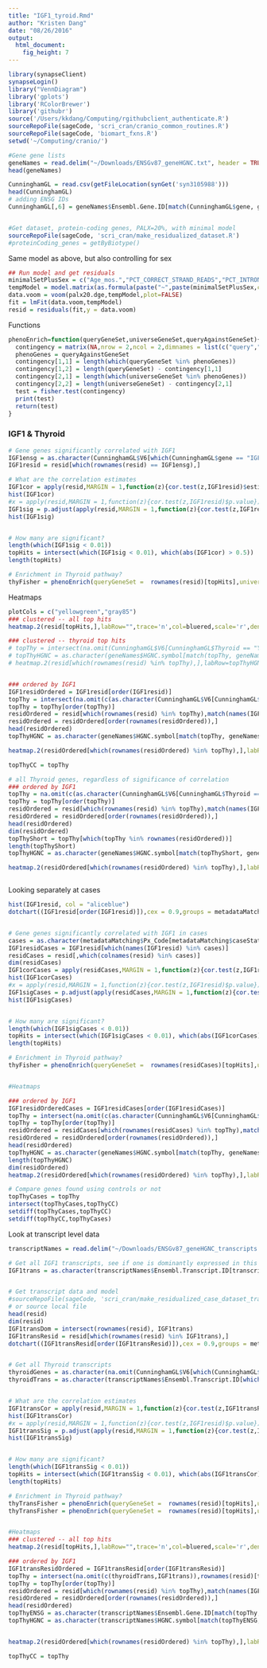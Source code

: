 ```yaml
---
title: "IGF1_tyroid.Rmd"
author: "Kristen Dang"
date: "08/26/2016"
output:
  html_document:
    fig_height: 7
---
```


```r
library(synapseClient)
synapseLogin()
library("VennDiagram")
library('gplots')
library('RColorBrewer')
library('githubr')
source('/Users/kkdang/Computing/rgithubclient_authenticate.R')
sourceRepoFile(sageCode, 'scri_cran/cranio_common_routines.R')
sourceRepoFile(sageCode, 'biomart_fxns.R')
setwd('~/Computing/cranio/')
```


```r
#Gene gene lists
geneNames = read.delim("~/Downloads/ENSGv87_geneHGNC.txt", header = TRUE)
head(geneNames)

CunninghamGL = read.csv(getFileLocation(synGet('syn3105988')))
head(CunninghamGL)
# adding ENSG IDs
CunninghamGL[,6] = geneNames$Ensembl.Gene.ID[match(CunninghamGL$gene, geneNames$HGNC.symbol)]


#Get dataset, protein-coding genes, PALX=20%, with minimal model
sourceRepoFile(sageCode, 'scri_cran/make_residualized_dataset.R')
#proteinCoding_genes = getByBiotype()
```



Same model as above, but also controlling for sex
```r
## Run model and get residuals
minimalSetPlusSex = c("Age_mos.","PCT_CORRECT_STRAND_READS","PCT_INTRONIC_BASES", "Initial_growth_duration_days", "Sex")
tempModel = model.matrix(as.formula(paste("~",paste(minimalSetPlusSex,collapse = "+"),sep = "")), data = metadataMatching)
data.voom = voom(palx20.dge,tempModel,plot=FALSE) 
fit = lmFit(data.voom,tempModel)
resid = residuals(fit,y = data.voom)

```

Functions
```r
phenoEnrich=function(queryGeneSet,universeGeneSet,queryAgainstGeneSet){
  contingency = matrix(NA,nrow = 2,ncol = 2,dimnames = list(c("query","all"),c("Group","other")))  
  phenoGenes = queryAgainstGeneSet
  contingency[1,1] = length(which(queryGeneSet %in% phenoGenes))
  contingency[1,2] = length(queryGeneSet) - contingency[1,1]
  contingency[2,1] = length(which(universeGeneSet %in% phenoGenes))
  contingency[2,2] = length(universeGeneSet) - contingency[2,1]
  test = fisher.test(contingency)
  print(test)
  return(test)
}
```


### IGF1 & Thyroid
```r
# Gene genes significantly correlated with IGF1
IGF1ensg = as.character(CunninghamGL$V6[which(CunninghamGL$gene == "IGF1")])
IGF1resid = resid[which(rownames(resid) == IGF1ensg),]

# What are the correlation estimates
IGF1cor = apply(resid,MARGIN = 1,function(z){cor.test(z,IGF1resid)$estimate})
hist(IGF1cor)
#x = apply(resid,MARGIN = 1,function(z){cor.test(z,IGF1resid)$p.value})
IGF1sig = p.adjust(apply(resid,MARGIN = 1,function(z){cor.test(z,IGF1resid)$p.value}),method = "fdr")
hist(IGF1sig)


# How many are significant?
length(which(IGF1sig < 0.01))
topHits = intersect(which(IGF1sig < 0.01), which(abs(IGF1cor) > 0.5))
length(topHits)

# Enrichment in Thyroid pathway?
thyFisher = phenoEnrich(queryGeneSet =  rownames(resid)[topHits],universeGeneSet = rownames(resid),queryAgainstGeneSet = unique(na.omit(CunninghamGL$V6[which(CunninghamGL$Thyroid == "YES")])))

```


Heatmaps 
```r
plotCols = c("yellowgreen","gray85")
### clustered -- all top hits
heatmap.2(resid[topHits,],labRow="",trace='n',col=bluered,scale='r',dendrogram = "column", main="top genes correlated with IGF1\nall samples")

### clustered -- thyroid top hits
# topThy = intersect(na.omit(CunninghamGL$V6[CunninghamGL$Thyroid == "YES"]),rownames(resid)[topHits]) #  label ordering is incorrect and needs to be fixed
# topThyHGNC = as.character(geneNames$HGNC.symbol[match(topThy, geneNames$Ensembl.Gene.ID)])
# heatmap.2(resid[which(rownames(resid) %in% topThy),],labRow=topThyHGNC,trace='n',col=bluered,scale='r',ColSideColors=plotCols[as.numeric(metadataMatching$caseStatus)],dendrogram = "column", main = "top Thyroid genes correlated with IGF1\nall samples")


### ordered by IGF1
IGF1residOrdered = IGF1resid[order(IGF1resid)]
topThy = intersect(na.omit(c(as.character(CunninghamGL$V6[CunninghamGL$Thyroid == "YES"]),IGF1ensg)),rownames(resid)[topHits])
topThy = topThy[order(topThy)]
residOrdered = resid[which(rownames(resid) %in% topThy),match(names(IGF1residOrdered),colnames(resid))]
residOrdered = residOrdered[order(rownames(residOrdered)),]
head(residOrdered)
topThyHGNC = as.character(geneNames$HGNC.symbol[match(topThy, geneNames$Ensembl.Gene.ID)])

heatmap.2(residOrdered[which(rownames(residOrdered) %in% topThy),],labRow=topThyHGNC,trace='n',col=bluered,scale='r',Colv=NULL,ColSideColors=plotCols[as.numeric(metadataMatching$caseStatus[match(colnames(residOrdered),metadataMatching$Px_Code)])],dendrogram = "none",main = "top Thyroid genes correlated with IGF1\nall samples", xlab = "ordered by IGF1 expression")

topThyCC = topThy

# all Thyroid genes, regardless of significance of correlation
### ordered by IGF1
topThy = na.omit(c(as.character(CunninghamGL$V6[CunninghamGL$Thyroid == "YES"]),IGF1ensg))
topThy = topThy[order(topThy)]
residOrdered = resid[which(rownames(resid) %in% topThy),match(names(IGF1residOrdered),colnames(resid))]
residOrdered = residOrdered[order(rownames(residOrdered)),]
head(residOrdered)
dim(residOrdered)
topThyShort = topThy[which(topThy %in% rownames(residOrdered))]
length(topThyShort)
topThyHGNC = as.character(geneNames$HGNC.symbol[match(topThyShort, geneNames$Ensembl.Gene.ID)])

heatmap.2(residOrdered[which(rownames(residOrdered) %in% topThy),],labRow=topThyHGNC,trace='n',col=bluered,scale='r',Colv=NULL,ColSideColors=plotCols[as.numeric(metadataMatching$caseStatus[match(colnames(residOrdered),metadataMatching$Px_Code)])],dendrogram = "none",main = "all Thyroid genes correlated with IGF1\nall samples", xlab = "ordered by IGF1 expression")



```




Looking separately at cases
```r
hist(IGF1resid, col = "aliceblue")
dotchart((IGF1resid[order(IGF1resid)]),cex = 0.9,groups = metadataMatching$caseStatus[order(IGF1resid)],labels = "",main = "IGF1 normalized expression", xlab = "residual expression")


# Gene genes significantly correlated with IGF1 in cases
cases = as.character(metadataMatching$Px_Code[metadataMatching$caseStatus == "case"])
IGF1residCases = IGF1resid[which(names(IGF1resid) %in% cases)]
residCases = resid[,which(colnames(resid) %in% cases)]
dim(residCases)
IGF1corCases = apply(residCases,MARGIN = 1,function(z){cor.test(z,IGF1residCases)$estimate})
hist(IGF1corCases)
#x = apply(resid,MARGIN = 1,function(z){cor.test(z,IGF1resid)$p.value})
IGF1sigCases = p.adjust(apply(residCases,MARGIN = 1,function(z){cor.test(z,IGF1residCases)$p.value}),method = "fdr")
hist(IGF1sigCases)


# How many are significant?
length(which(IGF1sigCases < 0.01))
topHits = intersect(which(IGF1sigCases < 0.01), which(abs(IGF1corCases) > 0.5))
length(topHits)

# Enrichment in Thyroid pathway?
thyFisher = phenoEnrich(queryGeneSet =  rownames(residCases)[topHits],universeGeneSet = rownames(residCases),queryAgainstGeneSet = unique(na.omit(CunninghamGL$V6[which(CunninghamGL$Thyroid == "YES")])))


#Heatmaps 

### ordered by IGF1
IGF1residOrderedCases = IGF1residCases[order(IGF1residCases)]
topThy = intersect(na.omit(c(as.character(CunninghamGL$V6[CunninghamGL$Thyroid == "YES"]),IGF1ensg)),rownames(residCases)[topHits])
topThy = topThy[order(topThy)]
residOrdered = residCases[which(rownames(residCases) %in% topThy),match(names(IGF1residOrderedCases),colnames(residCases))]
residOrdered = residOrdered[order(rownames(residOrdered)),]
head(residOrdered)
topThyHGNC = as.character(geneNames$HGNC.symbol[match(topThy, geneNames$Ensembl.Gene.ID)])
length(topThyHGNC)
dim(residOrdered)
heatmap.2(residOrdered[which(rownames(residOrdered) %in% topThy),],labRow=topThyHGNC,trace='n',col=bluered,scale='r',Colv=NULL,ColSideColors=plotCols[as.numeric(metadataMatching$caseStatus[match(colnames(residOrdered),metadataMatching$Px_Code)])],dendrogram = "none",main = "top Thyroid genes correlated with IGF1\ncase samples", xlab = "ordered by IGF1 expression")

# Compare genes found using controls or not
topThyCases = topThy
intersect(topThyCases,topThyCC)
setdiff(topThyCases,topThyCC)
setdiff(topThyCC,topThyCases)
```


Look at transcript level data
```r
transcriptNames = read.delim("~/Downloads/ENSGv87_geneHGNC_transcripts.txt", header = TRUE)

# Get all IGF1 transcripts, see if one is dominantly expressed in this dataset
IGF1trans = as.character(transcriptNames$Ensembl.Transcript.ID[transcriptNames$Ensembl.Gene.ID == IGF1ensg])


# Get transcript data and model
#sourceRepoFile(sageCode, 'scri_cran/make_residualized_case_dataset_transcripts.R')
# or source local file
head(resid)
dim(resid)
IGF1transDom = intersect(rownames(resid), IGF1trans)
IGF1transResid = resid[which(rownames(resid) %in% IGF1trans),]
dotchart((IGF1transResid[order(IGF1transResid)]),cex = 0.9,groups = metadataMatching$caseStatus[order(IGF1transResid)],labels = "",main = "IGF1 transcript expression\nall samples", xlab = "residual expression")


# Get all Thyroid transcripts
thyroidGenes = as.character(na.omit(CunninghamGL$V6[which(CunninghamGL$Thyroid == "YES")]))
thyroidTrans = as.character(transcriptNames$Ensembl.Transcript.ID[which(transcriptNames$Ensembl.Gene.ID %in% thyroidGenes)])


# What are the correlation estimates
IGF1transCor = apply(resid,MARGIN = 1,function(z){cor.test(z,IGF1transResid)$estimate})
hist(IGF1transCor)
#x = apply(resid,MARGIN = 1,function(z){cor.test(z,IGF1resid)$p.value})
IGF1transSig = p.adjust(apply(resid,MARGIN = 1,function(z){cor.test(z,IGF1transResid)$p.value}),method = "fdr")
hist(IGF1transSig)


# How many are significant?
length(which(IGF1transSig < 0.01))
topHits = intersect(which(IGF1transSig < 0.01), which(abs(IGF1transCor) > 0.5))
length(topHits)

# Enrichment in Thyroid pathway?
thyTransFisher = phenoEnrich(queryGeneSet =  rownames(resid)[topHits],universeGeneSet = rownames(resid),queryAgainstGeneSet = rownames(resid)[which(rownames(resid) %in% thyroidTrans)])
thyTransFisher = phenoEnrich(queryGeneSet =  rownames(resid)[topHits],universeGeneSet = rownames(resid),queryAgainstGeneSet = thyroidTrans)


#Heatmaps 
### clustered -- all top hits
heatmap.2(resid[topHits,],labRow="",trace='n',col=bluered,scale='r',dendrogram = "column", main="top transcripts corr with IGF1\nall samples")

### ordered by IGF1
IGF1transResidOrdered = IGF1transResid[order(IGF1transResid)]
topThy = intersect(na.omit(c(thyroidTrans,IGF1trans)),rownames(resid)[topHits])
topThy = topThy[order(topThy)]
residOrdered = resid[which(rownames(resid) %in% topThy),match(names(IGF1transResidOrdered),colnames(resid))]
residOrdered = residOrdered[order(rownames(residOrdered)),]
head(residOrdered)
topThyENSG = as.character(transcriptNames$Ensembl.Gene.ID[match(topThy, transcriptNames$Ensembl.Transcript.ID)])
topThyHGNC = as.character(transcriptNames$HGNC.symbol[match(topThyENSG,transcriptNames$Ensembl.Gene.ID)])


heatmap.2(residOrdered[which(rownames(residOrdered) %in% topThy),],labRow=topThyHGNC,trace='n',col=bluered,scale='r',Colv=NULL,ColSideColors=plotCols[as.numeric(metadataMatching$caseStatus[match(colnames(residOrdered),metadataMatching$Px_Code)])],dendrogram = "none",main = "top Thyroid transcripts corr with IGF1\nall samples", xlab = "ordered by IGF1 expression")

topThyCC = topThy

```